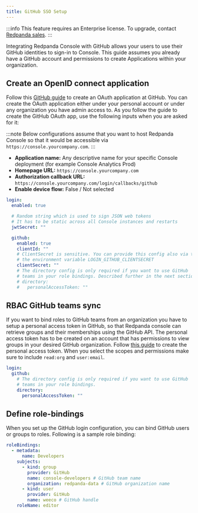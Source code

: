 ```yaml
---
title: GitHub SSO Setup
---
```


<head>
    <meta name="title" content="GitHub SSO Authentication in Redpanda Console | Redpanda Docs"/>
    <meta name="description" content="Configure authentication with external identity providers such as Google, GitHub or Okta in Redpanda Console."/>
</head>

:::info
This feature requires an Enterprise license. To upgrade, contact [Redpanda sales](https://redpanda.com/try-redpanda?section=enterprise-cloud).
:::

Integrating Redpanda Console with GitHub allows your users to use their GitHub identities to sign-in to Console.
This guide assumes you already have a GitHub account and permissions to create Applications within your organization.

## Create an OpenID connect application

Follow this [GitHub guide](https://docs.github.com/en/developers/apps/building-oauth-apps/creating-an-oauth-app) to create
an OAuth application at GitHub. You can create the OAuth application either under your personal account or under any
organization you have admin access to. As you follow the guide to create the GitHub OAuth app, use the following inputs
when you are asked for it:

:::note
Below configurations assume that you want to host Redpanda Console so that it would be accessible via
`https://console.yourcompany.com`.
:::

- **Application name:** Any descriptive name for your specific Console deployment (for example Console Analytics Prod)
- **Homepage URL:** `https://console.yourcompany.com`
- **Authorization callback URL:** `https://console.yourcompany.com/login/callbacks/github`
- **Enable device flow:** False / Not selected

```yaml
login:
  enabled: true

  # Random string which is used to sign JSON web tokens
  # It has to be static across all Console instances and restarts
  jwtSecret: ""

  github:
    enabled: true
    clientId: ""
    # ClientSecret is sensitive. You can provide this config also via the
    # the environment variable LOGIN_GITHUB_CLIENTSECRET
    clientSecret: ""
    # The directory config is only required if you want to use GitHub
    # teams in your role bindings. Described further in the next section.
    # directory:
    #   personalAccessToken: ""
```

## RBAC GitHub teams sync

If you want to bind roles to GitHub teams from an organization you have to setup a personal access token in GitHub, so that Redpanda console can retrieve groups
and their memberships using the GitHub API. The personal access token has to be created on an account that has permissions to view groups in your desired
GitHub organization. Follow [this guide](https://docs.github.com/en/authentication/keeping-your-account-and-data-secure/creating-a-personal-access-token) 
to create the personal access token. When you select the scopes and permissions make sure to include `read:org` and `user:email`.

```yaml
login:
  github:
    # The directory config is only required if you want to use GitHub
    # teams in your role bindings.
    directory:
      personalAccessToken: ""
```

## Define role-bindings

When you set up the GitHub login configuration, you can bind GitHub users or groups to roles. Following is a sample
role binding:

```yaml
roleBindings:
  - metadata:
      name: Developers
    subjects:
      - kind: group
        provider: GitHub
        name: console-developers # GitHub team name
        organization: redpanda-data # GitHub organization name
      - kind: user
        provider: GitHub
        name: weeco # GitHub handle
    roleName: editor
```
